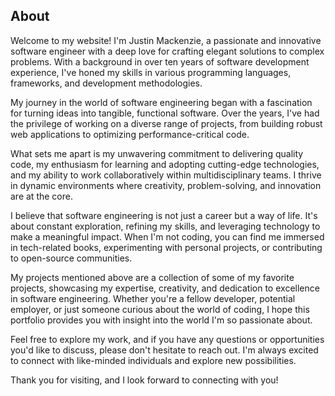 ## About

Welcome to my website! I'm Justin Mackenzie, a passionate and innovative software engineer with a deep love for crafting elegant solutions to complex problems. With a background in over ten years of software development experience, I've honed my skills in various programming languages, frameworks, and development methodologies.

My journey in the world of software engineering began with a fascination for turning ideas into tangible, functional software. Over the years, I've had the privilege of working on a diverse range of projects, from building robust web applications to optimizing performance-critical code.

What sets me apart is my unwavering commitment to delivering quality code, my enthusiasm for learning and adopting cutting-edge technologies, and my ability to work collaboratively within multidisciplinary teams. I thrive in dynamic environments where creativity, problem-solving, and innovation are at the core.

I believe that software engineering is not just a career but a way of life. It's about constant exploration, refining my skills, and leveraging technology to make a meaningful impact. When I'm not coding, you can find me immersed in tech-related books, experimenting with personal projects, or contributing to open-source communities.

My projects mentioned above are a collection of some of my favorite projects, showcasing my expertise, creativity, and dedication to excellence in software engineering. Whether you're a fellow developer, potential employer, or just someone curious about the world of coding, I hope this portfolio provides you with insight into the world I'm so passionate about.

Feel free to explore my work, and if you have any questions or opportunities you'd like to discuss, please don't hesitate to reach out. I'm always excited to connect with like-minded individuals and explore new possibilities.

Thank you for visiting, and I look forward to connecting with you!